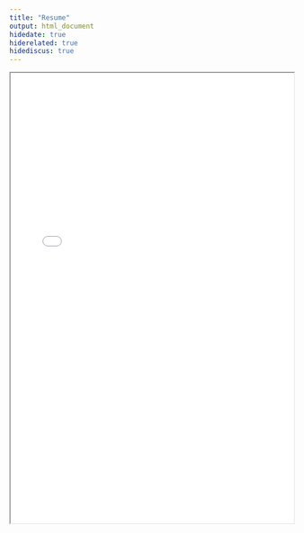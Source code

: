 ```yaml
---
title: "Resume"
output: html_document
hidedate: true
hiderelated: true
hidediscus: true
---
```


<center>
<iframe src="/Resume.pdf" width="100%" height="800" border="0"></iframe>
</center>
